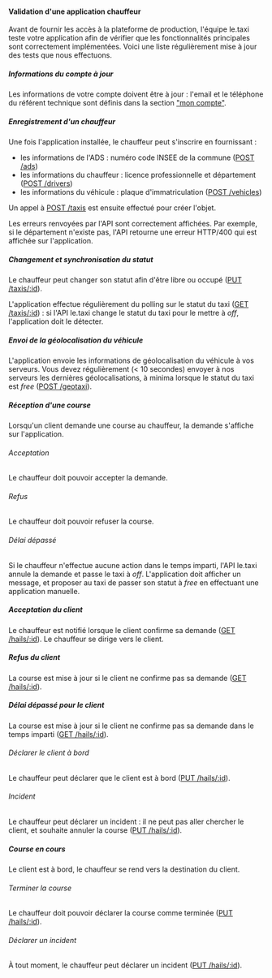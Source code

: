 #### Validation d'une application chauffeur

Avant de fournir les accès à la plateforme de production, l'équipe le.taxi teste votre application afin de vérifier que les fonctionnalités principales sont correctement implémentées. Voici une liste régulièrement mise à jour des tests que nous effectuons.


##### Informations du compte à jour

Les informations de votre compte doivent être à jour : l'email et le téléphone du référent technique sont définis dans la section ["mon compte"](/account).


##### Enregistrement d'un chauffeur

Une fois l'application installée, le chauffeur peut s'inscrire en fournissant :

* les informations de l'ADS : numéro code INSEE de la commune ([POST /ads](https://dev.api.taxi/doc/#/default/post_ads))
* les informations du chauffeur : licence professionnelle et département ([POST /drivers](https://dev.api.taxi/doc/#/default/post_drivers))
* les informations du véhicule : plaque d'immatriculation ([POST /vehicles](https://dev.api.taxi/doc/#/default/post_vehicles))

Un appel à [POST /taxis](https://dev.api.taxi/doc/#/default/post_taxis) est ensuite effectué pour créer l'objet.

Les erreurs renvoyées par l'API sont correctement affichées. Par exemple, si le département n'existe pas, l'API retourne une erreur HTTP/400 qui est affichée sur l'application.


##### Changement et synchronisation du statut

Le chauffeur peut changer son statut afin d'être libre ou occupé ([PUT /taxis/:id](https://dev.api.taxi/doc/#/default/put_taxis__taxi_id_)).

L'application effectue régulièrement du polling sur le statut du taxi ([GET /taxis/:id](https://dev.api.taxi/doc/#/default/get_taxis__taxi_id_)) : si l'API le.taxi change le statut du taxi pour le mettre à *off*, l'application doit le détecter.


##### Envoi de la géolocalisation du véhicule

L'application envoie les informations de géolocalisation du véhicule à vos serveurs. Vous devez régulièrement (< 10
secondes) envoyer à nos serveurs les dernières géolocalisations, à minima lorsque le statut du taxi est *free*
([POST /geotaxi](https://dev.api.taxi/doc/#/default/post_geotaxi_)).

##### Réception d'une course

Lorsqu'un client demande une course au chauffeur, la demande s'affiche sur l'application.

###### Acceptation

Le chauffeur doit pouvoir accepter la demande.

###### Refus

Le chauffeur doit pouvoir refuser la course.

###### Délai dépassé

Si le chauffeur n'effectue aucune action dans le temps imparti, l'API le.taxi annule la demande et passe le taxi à *off*. L'application doit afficher un message, et proposer au taxi de passer son statut à *free* en effectuant une application manuelle.


##### Acceptation du client

Le chauffeur est notifié lorsque le client confirme sa demande ([GET /hails/:id](https://dev.api.taxi/doc/#/default/get_hails__hail_id_)). Le chauffeur se dirige vers le client.

##### Refus du client

La course est mise à jour si le client ne confirme pas sa demande ([GET /hails/:id](https://dev.api.taxi/doc/#/default/get_hails__hail_id_)).

##### Délai dépassé pour le client

La course est mise à jour si le client ne confirme pas sa demande dans le temps imparti ([GET /hails/:id](https://dev.api.taxi/doc/#/default/get_hails__hail_id_)).

###### Déclarer le client à bord

Le chauffeur peut déclarer que le client est à bord ([PUT /hails/:id](https://dev.api.taxi/doc/#/default/put_hails__hail_id_)).

###### Incident

Le chauffeur peut déclarer un incident : il ne peut pas aller chercher le client, et souhaite annuler la course ([PUT /hails/:id](https://dev.api.taxi/doc/#/default/put_hails__hail_id_)).


##### Course en cours

Le client est à bord, le chauffeur se rend vers la destination du client.

###### Terminer la course

Le chauffeur doit pouvoir déclarer la course comme terminée ([PUT /hails/:id](https://dev.api.taxi/doc/#/default/put_hails__hail_id_)).

###### Déclarer un incident

À tout moment, le chauffeur peut déclarer un incident ([PUT /hails/:id](https://dev.api.taxi/doc/#/default/put_hails__hail_id_)).
